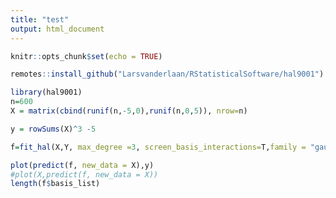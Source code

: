 ```yaml
---
title: "test"
output: html_document
---
```


```r
knitr::opts_chunk$set(echo = TRUE)
```


```r
remotes::install_github("Larsvanderlaan/RStatisticalSoftware/hal9001")

```

```r
library(hal9001)
n=600
X = matrix(cbind(runif(n,-5,0),runif(n,0,5)), nrow=n)

y = rowSums(X)^3 -5 

f=fit_hal(X,Y, max_degree =3, screen_basis_interactions=T,family = "gaussian", cv_select = T,  smoothness_orders = 3, include_order_zero = F, screen_basis_main_terms =F)

plot(predict(f, new_data = X),y)
#plot(X,predict(f, new_data = X))
length(f$basis_list)
```



